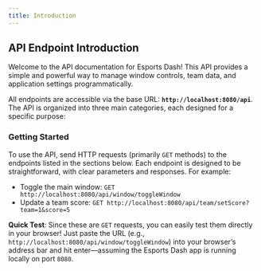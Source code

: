 ```yaml
---
title: Introduction
---
```




## API Endpoint Introduction

Welcome to the API documentation for Esports Dash! This API provides a simple and powerful way to manage window controls, team data, and application settings programmatically.

All endpoints are accessible via the base URL: **`http://localhost:8080/api`**. The API is organized into three main categories, each designed for a specific purpose:



### Getting Started
To use the API, send HTTP requests (primarily `GET` methods) to the endpoints listed in the sections below. Each endpoint is designed to be straightforward, with clear parameters and responses. For example:
- Toggle the main window: `GET http://localhost:8080/api/window/toggleWindow`
- Update a team score: `GET http://localhost:8080/api/team/setScore?team=1&score=5`

**Quick Test**: Since these are `GET` requests, you can easily test them directly in your browser! Just paste the URL (e.g., `http://localhost:8080/api/window/toggleWindow`) into your browser’s address bar and hit enter—assuming the Esports Dash app is running locally on port `8080`.
